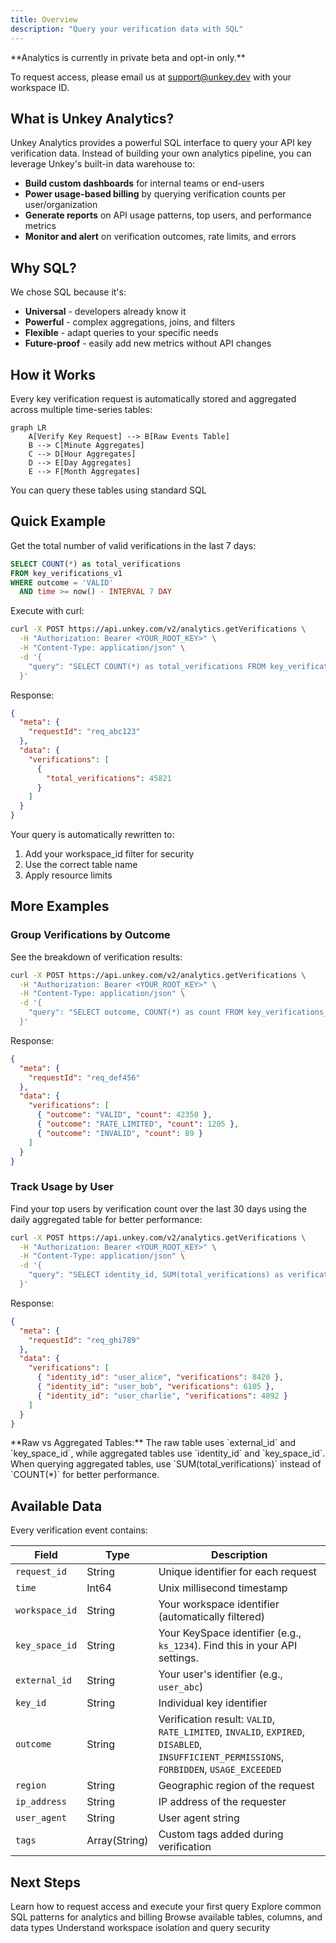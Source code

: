 ```yaml
---
title: Overview
description: "Query your verification data with SQL"
---
```


<Warning>
  **Analytics is currently in private beta and opt-in only.**

To request access, please email us at [support@unkey.dev](mailto:support@unkey.dev) with your workspace ID.

</Warning>

## What is Unkey Analytics?

Unkey Analytics provides a powerful SQL interface to query your API key verification data. Instead of building your own analytics pipeline, you can leverage Unkey's built-in data warehouse to:

- **Build custom dashboards** for internal teams or end-users
- **Power usage-based billing** by querying verification counts per user/organization
- **Generate reports** on API usage patterns, top users, and performance metrics
- **Monitor and alert** on verification outcomes, rate limits, and errors

## Why SQL?

We chose SQL because it's:

- **Universal** - developers already know it
- **Powerful** - complex aggregations, joins, and filters
- **Flexible** - adapt queries to your specific needs
- **Future-proof** - easily add new metrics without API changes

## How it Works

Every key verification request is automatically stored and aggregated across multiple time-series tables:

```mermaid
graph LR
    A[Verify Key Request] --> B[Raw Events Table]
    B --> C[Minute Aggregates]
    C --> D[Hour Aggregates]
    D --> E[Day Aggregates]
    E --> F[Month Aggregates]
```

You can query these tables using standard SQL

## Quick Example

Get the total number of valid verifications in the last 7 days:

```sql
SELECT COUNT(*) as total_verifications
FROM key_verifications_v1
WHERE outcome = 'VALID'
  AND time >= now() - INTERVAL 7 DAY
```

Execute with curl:

```bash
curl -X POST https://api.unkey.com/v2/analytics.getVerifications \
  -H "Authorization: Bearer <YOUR_ROOT_KEY>" \
  -H "Content-Type: application/json" \
  -d '{
    "query": "SELECT COUNT(*) as total_verifications FROM key_verifications_v1 WHERE outcome = '\''VALID'\'' AND time >= now() - INTERVAL 7 DAY"
  }'
```

Response:

```json
{
  "meta": {
    "requestId": "req_abc123"
  },
  "data": {
    "verifications": [
      {
        "total_verifications": 45821
      }
    ]
  }
}
```

Your query is automatically rewritten to:

1. Add your workspace_id filter for security
2. Use the correct table name
3. Apply resource limits

## More Examples

### Group Verifications by Outcome

See the breakdown of verification results:

```bash
curl -X POST https://api.unkey.com/v2/analytics.getVerifications \
  -H "Authorization: Bearer <YOUR_ROOT_KEY>" \
  -H "Content-Type: application/json" \
  -d '{
    "query": "SELECT outcome, COUNT(*) as count FROM key_verifications_v1 WHERE time >= now() - INTERVAL 24 HOUR GROUP BY outcome ORDER BY count DESC"
  }'
```

Response:

```json
{
  "meta": {
    "requestId": "req_def456"
  },
  "data": {
    "verifications": [
      { "outcome": "VALID", "count": 42350 },
      { "outcome": "RATE_LIMITED", "count": 1205 },
      { "outcome": "INVALID", "count": 89 }
    ]
  }
}
```

### Track Usage by User

Find your top users by verification count over the last 30 days using the daily aggregated table for better performance:

```bash
curl -X POST https://api.unkey.com/v2/analytics.getVerifications \
  -H "Authorization: Bearer <YOUR_ROOT_KEY>" \
  -H "Content-Type: application/json" \
  -d '{
    "query": "SELECT identity_id, SUM(total_verifications) as verifications FROM key_verifications_per_day_v1 WHERE day >= now() - INTERVAL 30 DAY GROUP BY identity_id ORDER BY verifications DESC LIMIT 5"
  }'
```

Response:

```json
{
  "meta": {
    "requestId": "req_ghi789"
  },
  "data": {
    "verifications": [
      { "identity_id": "user_alice", "verifications": 8420 },
      { "identity_id": "user_bob", "verifications": 6105 },
      { "identity_id": "user_charlie", "verifications": 4892 }
    ]
  }
}
```

<Note>
  **Raw vs Aggregated Tables:** The raw table uses `external_id` and
  `key_space_id`, while aggregated tables use `identity_id` and `key_space_id`.
  When querying aggregated tables, use `SUM(total_verifications)` instead of
  `COUNT(*)` for better performance.
</Note>

## Available Data

Every verification event contains:

| Field          | Type          | Description                                                                                                                               |
| -------------- | ------------- | ----------------------------------------------------------------------------------------------------------------------------------------- |
| `request_id`   | String        | Unique identifier for each request                                                                                                        |
| `time`         | Int64         | Unix millisecond timestamp                                                                                                                |
| `workspace_id` | String        | Your workspace identifier (automatically filtered)                                                                                        |
| `key_space_id` | String        | Your KeySpace identifier (e.g., `ks_1234`). Find this in your API settings.                                                               |
| `external_id`  | String        | Your user's identifier (e.g., `user_abc`)                                                                                                 |
| `key_id`       | String        | Individual key identifier                                                                                                                 |
| `outcome`      | String        | Verification result: `VALID`, `RATE_LIMITED`, `INVALID`, `EXPIRED`, `DISABLED`, `INSUFFICIENT_PERMISSIONS`, `FORBIDDEN`, `USAGE_EXCEEDED` |
| `region`       | String        | Geographic region of the request                                                                                                          |
| `ip_address`   | String        | IP address of the requester                                                                                                               |
| `user_agent`   | String        | User agent string                                                                                                                         |
| `tags`         | Array(String) | Custom tags added during verification                                                                                                     |

## Next Steps

<CardGroup cols={2}>
  <Card title="Getting Started" icon="rocket" href="/analytics/getting-started">
    Learn how to request access and execute your first query
  </Card>
  <Card title="Query Examples" icon="code" href="/analytics/query-examples">
    Explore common SQL patterns for analytics and billing
  </Card>
  <Card
    title="Schema Reference"
    icon="table"
    href="/analytics/schema-reference"
  >
    Browse available tables, columns, and data types
  </Card>
  <Card title="Security" icon="shield" href="/analytics/security">
    Understand workspace isolation and query security
  </Card>
</CardGroup>
